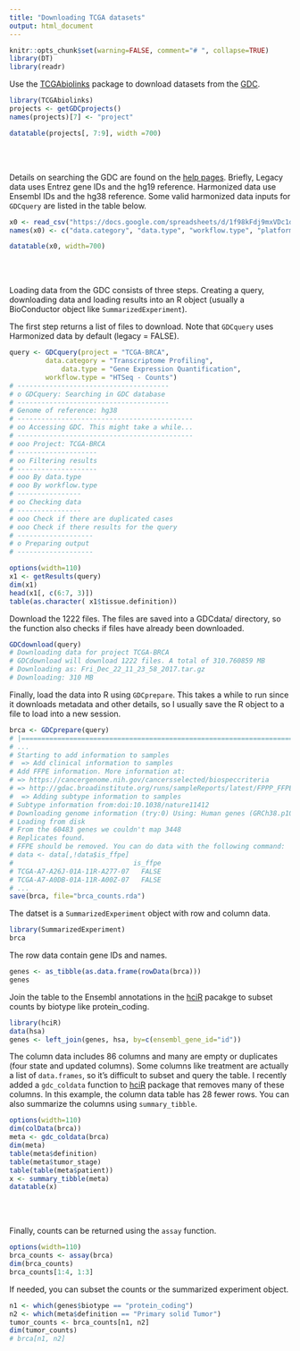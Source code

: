 ```yaml
---
title: "Downloading TCGA datasets"
output: html_document
---
```



```r
knitr::opts_chunk$set(warning=FALSE, comment="# ", collapse=TRUE)
library(DT)
library(readr)
```

Use the [TCGAbiolinks] package to download datasets from the [GDC].

```r
library(TCGAbiolinks)
projects <- getGDCprojects()
names(projects)[7] <- "project"
```

```r
datatable(projects[, 7:9], width =700)
```
<br>
<br>

Details on searching the GDC are found on the [help pages].   Briefly, Legacy
data uses Entrez gene IDs and the hg19 reference.   Harmonized data use Ensembl
IDs and the hg38 reference. Some valid harmonized data inputs for `GDCquery` are
listed in the table below.



```r
x0 <- read_csv("https://docs.google.com/spreadsheets/d/1f98kFdj9mxVDc1dv4xTZdx8iWgUiDYO-qiFJINvmTZs/export?format=csv&gid=2046985454")
names(x0) <- c("data.category", "data.type", "workflow.type", "platform")
```

```r
datatable(x0, width=700)
```

<br>
<br>

Loading data from the GDC consists of three steps.  Creating a query, downloading data
and loading results into an R object (usually a BioConductor object like `SummarizedExperiment`).

The first step returns a list of files to download.  Note that `GDCquery` uses Harmonized data
by default (legacy = FALSE).


```r
query <- GDCquery(project = "TCGA-BRCA",
         data.category = "Transcriptome Profiling",
             data.type = "Gene Expression Quantification",
         workflow.type = "HTSeq - Counts")
# --------------------------------------
# o GDCquery: Searching in GDC database
# --------------------------------------
# Genome of reference: hg38
# --------------------------------------------
# oo Accessing GDC. This might take a while...
# --------------------------------------------
# ooo Project: TCGA-BRCA
# --------------------
# oo Filtering results
# --------------------
# ooo By data.type
# ooo By workflow.type
# ----------------
# oo Checking data
# ----------------
# ooo Check if there are duplicated cases
# ooo Check if there results for the query
# -------------------
# o Preparing output
# -------------------
```


```r
options(width=110)
x1 <- getResults(query)
dim(x1)
head(x1[, c(6:7, 3)])
table(as.character( x1$tissue.definition))
```

Download the 1222 files.  The files are saved into a GDCdata/ directory, so the function
also checks if files have already been downloaded.

```r
GDCdownload(query)
# Downloading data for project TCGA-BRCA
# GDCdownload will download 1222 files. A total of 310.760859 MB
# Downloading as: Fri_Dec_22_11_23_58_2017.tar.gz
# Downloading: 310 MB
```


Finally, load the data into R using `GDCprepare`.  This takes a while to run since it downloads
metadata and other details, so I usually save the R object to a file to load into a new session.

```r
brca <- GDCprepare(query)
# |=========================================================================| 100%    1 MB
# ...
# Starting to add information to samples
#  => Add clinical information to samples
# Add FFPE information. More information at:
# => https://cancergenome.nih.gov/cancersselected/biospeccriteria
# => http://gdac.broadinstitute.org/runs/sampleReports/latest/FPPP_FFPE_Cases.html
#  => Adding subtype information to samples
# Subtype information from:doi:10.1038/nature11412
# Downloading genome information (try:0) Using: Human genes (GRCh38.p10)
# Loading from disk
# From the 60483 genes we couldn't map 3448
# Replicates found.
# FFPE should be removed. You can do data with the following command:
# data <- data[,!data$is_ffpe]
#                              is_ffpe
# TCGA-A7-A26J-01A-11R-A277-07   FALSE
# TCGA-A7-A0DB-01A-11R-A00Z-07   FALSE
# ...
save(brca, file="brca_counts.rda")
```



The datset is a `SummarizedExperiment` object with row and column data.

```r
library(SummarizedExperiment)
brca
```

The row data contain gene IDs and names.

```r
genes <- as_tibble(as.data.frame(rowData(brca)))
genes
```

Join the table to the Ensembl annotations in the [hciR] pacakge to subset
counts by biotype like protein_coding.

```r
library(hciR)
data(hsa)
genes <- left_join(genes, hsa, by=c(ensembl_gene_id="id"))
```


The column data includes 86 columns and many are empty or duplicates (four
state and updated columns). Some columns like treatment are actually a list of
`data.frames`, so it's difficult to subset and query the table.   I recently added
a `gdc_coldata` function to [hciR] package that removes many of these columns.   In this example, the
column data table has 28 fewer rows.  You can also summarize the columns using `summary_tibble`.


```r
options(width=110)
dim(colData(brca))
meta <- gdc_coldata(brca)
dim(meta)
table(meta$definition)
table(meta$tumor_stage)
table(table(meta$patient))
x <- summary_tibble(meta)
datatable(x)
```

<br>
<br>

Finally, counts can be returned using the `assay` function.

```r
options(width=110)
brca_counts <- assay(brca)
dim(brca_counts)
brca_counts[1:4, 1:3]
```


If needed, you can subset the counts or the summarized experiment object.

```r
n1 <- which(genes$biotype == "protein_coding")
n2 <- which(meta$definition == "Primary solid Tumor")
tumor_counts <- brca_counts[n1, n2]
dim(tumor_counts)
# brca[n1, n2]
```



[hciR]: https://github.com/HuntsmanCancerInstitute/hciR
[GDC]: https://portal.gdc.cancer.gov/
[TCGAbiolinks]: http://bioconductor.org/packages/release/bioc/html/TCGAbiolinks.html
[help pages]: https://bioconductor.org/packages/release/bioc/vignettes/TCGAbiolinks/inst/doc/query.html
